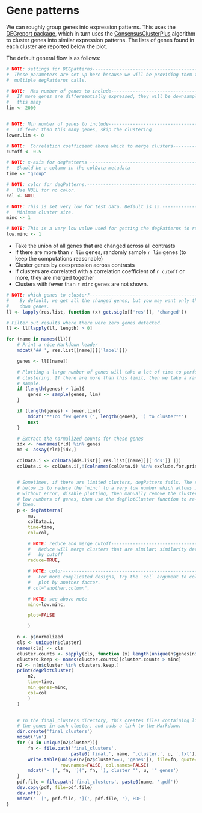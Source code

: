# Gene patterns {.tabset}

We can roughly group genes into expression patterns. This uses the [DEGreport
package](https://www.bioconductor.org/packages/release/bioc/html/DEGreport.html),
which in turn uses the
[ConsensusClusterPlus](https://www.bioconductor.org/packages/release/bioc/html/ConsensusClusterPlus.html)
algorithm to cluster genes into similar expression patterns. The lists of genes
found in each cluster are reported below the plot.

The default general flow is as follows:

```r

# NOTE: settings for DEGpatterns-----------------------------------------------
#  These parameters are set up here because we will be providing them to
#  multiple degPatterns calls.

# NOTE:  Max number of genes to include----------------------------------------
#   If more genes are differeentially expressed, they will be downsampled to
#   this many
lim <- 2000


# NOTE: Min number of genes to include----------------------------------------
#   If fewer than this many genes, skip the clustering
lower.lim <- 0

# NOTE:  Correlation coefficient above which to merge clusters-----------------
cutoff <- 0.5

# NOTE: x-axis for degPatterns ------------------------------------------------
#   Should be a column in the colData metadata
time <- "group"

# NOTE: color for degPatterns.------------------------------------------------
#   Use NULL for no color.
col <- NULL

# NOTE: This is set very low for test data. Default is 15.---------------------
#   Minimum cluster size.
minc <- 1

# NOTE: This is a very low value used for getting the degPatterns to run -----
low.minc <- 1
```

- Take the union of all genes that are changed across all contrasts
- If there are more than `r lim` genes, randomly sample `r lim` genes (to keep the computations reasonable)
- Cluster genes by coexpression across contrasts
- If clusters are correlated with a correlation coefficient of `r cutoff` or
  more, they are merged together
- Clusters with fewer than `r minc` genes are not shown.

```r
# NOTE: which genes to cluster?------------------------------------------------
#    By default, we get all the changed genes, but you may want only the up or
#    down genes.
ll <- lapply(res.list, function (x) get.sig(x[['res']], 'changed'))

# Filter out results where there were zero genes detected.
ll <- ll[lapply(ll, length) > 0]

for (name in names(ll)){
    # Print a nice Markdown header
    mdcat('## ', res.list[[name]][['label']])

    genes <- ll[[name]]

    # Plotting a large number of genes will take a lot of time to perform the
    # clustering. If there are more than this limit, then we take a random
    # sample.
    if (length(genes) > lim){
        genes <- sample(genes, lim)
    }

    if (length(genes) < lower.lim){
        mdcat('**Too few genes (', length(genes), ') to cluster**')
        next
    }

    # Extract the normalized counts for these genes
    idx <- rownames(rld) %in% genes
    ma <- assay(rld)[idx,]

    colData.i <- colData(dds.list[[ res.list[[name]][['dds']] ]])
    colData.i <- colData.i[,!(colnames(colData.i) %in% exclude.for.printing)]


    # Sometimes, if there are limited clusters, degPattern fails. The solution
    # below is to reduce the `minc` to a very low number which allows it to run
    # without error, disable plotting, then manually remove the clusters with
    # low numbers of genes, then use the degPlotCluster function to re-plot
    # them.
    p <- degPatterns(
        ma,
        colData.i,
        time=time,
        col=col,

        # NOTE: reduce and merge cutoff----------------------------------------
        #   Reduce will merge clusters that are similar; similarity determined
        #   by cutoff
        reduce=TRUE,

        # NOTE: color----------------------------------------------------------
        #   For more complicated designs, try the `col` argument to color the
        #   plot by another factor.
        # col="another.column",

        # NOTE: see above note
        minc=low.minc,

        plot=FALSE

        )

    n <- p$normalized
    cls <- unique(n$cluster)
    names(cls) <- cls
    cluster.counts <- sapply(cls, function (x) length(unique(n$genes[n$cluster==x])))
    clusters.keep <- names(cluster.counts)[cluster.counts > minc]
    n2 <- n[n$cluster %in% clusters.keep,]
    print(degPlotCluster(
        n2,
        time=time,
        min_genes=minc,
        col=col
        )
    )


    # In the final_clusters directory, this creates files containing lists of
    # the genes in each cluster, and adds a link to the Markdown.
    dir.create('final_clusters')
    mdcat('\n')
    for (u in unique(n2$cluster)){
        fn <- file.path('final_clusters',
                        paste0('final.', name, '.cluster.', u, '.txt'))
        write.table(unique(n2[n2$cluster==u, 'genes']), file=fn, quote=FALSE,
                    row.names=FALSE, col.names=FALSE)
        mdcat('- [', fn, '](', fn, '), cluster "', u, '" genes')
    }
    pdf.file = file.path('final_clusters', paste0(name, '.pdf'))
    dev.copy(pdf, file=pdf.file)
    dev.off()
    mdcat('- [', pdf.file, '](', pdf.file, '), PDF')
}
```
